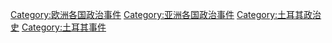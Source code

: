 [[Category:欧洲各国政治事件|Category:欧洲各国政治事件]]
[[Category:亚洲各国政治事件‎|Category:亚洲各国政治事件‎]]
[[Category:土耳其政治史|Category:土耳其政治史]]
[[Category:土耳其事件|Category:土耳其事件]]